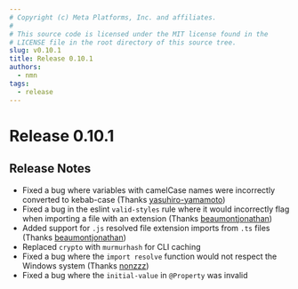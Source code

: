 ```yaml
---
# Copyright (c) Meta Platforms, Inc. and affiliates.
#
# This source code is licensed under the MIT license found in the
# LICENSE file in the root directory of this source tree.
slug: v0.10.1
title: Release 0.10.1
authors: 
  - nmn
tags: 
  - release
---
```




# Release 0.10.1

## Release Notes

- Fixed a bug where variables with camelCase names were incorrectly converted to kebab-case (Thanks [yasuhiro-yamamoto](https://github.com/yasuhiro-yamamoto))
- Fixed a bug in the eslint `valid-styles` rule where it would incorrectly flag when importing a file with an extension (Thanks [beaumontjonathan](https://github.com/beaumontjonathan))
- Added support for `.js` resolved file extension imports from `.ts` files (Thanks [beaumontjonathan](https://github.com/beaumontjonathan))
- Replaced `crypto` with `murmurhash` for CLI caching 
- Fixed a bug where the `import resolve` function would not respect the Windows system (Thanks [nonzzz](https://github.com/nonzzz))
- Fixed a bug where the `initial-value` in `@Property` was invalid
